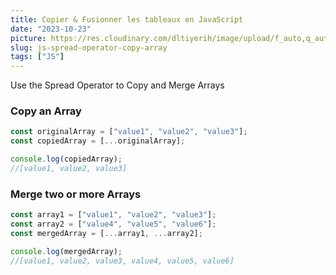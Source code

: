 ```yaml
---
title: Copier & Fusionner les tableaux en JavaScript
date: "2023-10-23"
picture: https://res.cloudinary.com/dltiyerih/image/upload/f_auto,q_auto/JS_logo
slug: js-spread-operator-copy-array
tags: ["JS"]
---
```


Use the Spread Operator to Copy and Merge Arrays

### Copy an Array

```javascript
const originalArray = ["value1", "value2", "value3"];
const copiedArray = [...originalArray];

console.log(copiedArray);
//[value1, value2, value3]
```

### Merge two or more Arrays

```javascript
const array1 = ["value1", "value2", "value3"];
const array2 = ["value4", "value5", "value6"];
const mergedArray = [...array1, ...array2];

console.log(mergedArray);
//[value1, value2, value3, value4, value5, value6]
```
